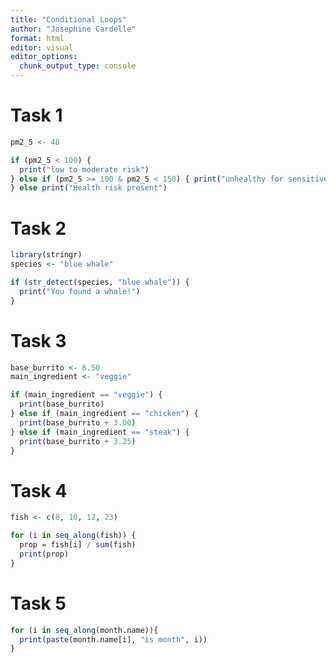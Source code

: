 ```yaml
---
title: "Conditional Loops"
author: "Josephine Cardelle"
format: html
editor: visual
editor_options: 
  chunk_output_type: console
---
```


# Task 1
```r
pm2_5 <- 48

if (pm2_5 < 100) {
  print("low to moderate risk")
} else if (pm2_5 >= 100 & pm2_5 < 150) { print("unhealthy for sensitive groups")
} else print("Health risk present")
```

# Task 2
```r
library(stringr)
species <- "blue whale"

if (str_detect(species, "blue whale")) {
  print("You found a whale!")
}
```

# Task 3
```r
base_burrito <- 6.50
main_ingredient <- "veggie"

if (main_ingredient == "veggie") {
  print(base_burrito)
} else if (main_ingredient == "chicken") {
  print(base_burrito + 3.00)
} else if (main_ingredient == "steak") {
  print(base_burrito + 3.25)
}
```

# Task 4
```r
fish <- c(8, 10, 12, 23)

for (i in seq_along(fish)) {
  prop = fish[i] / sum(fish)
  print(prop)
}
```

# Task 5
```r
for (i in seq_along(month.name)){
  print(paste(month.name[i], "is month", i))
}
```

